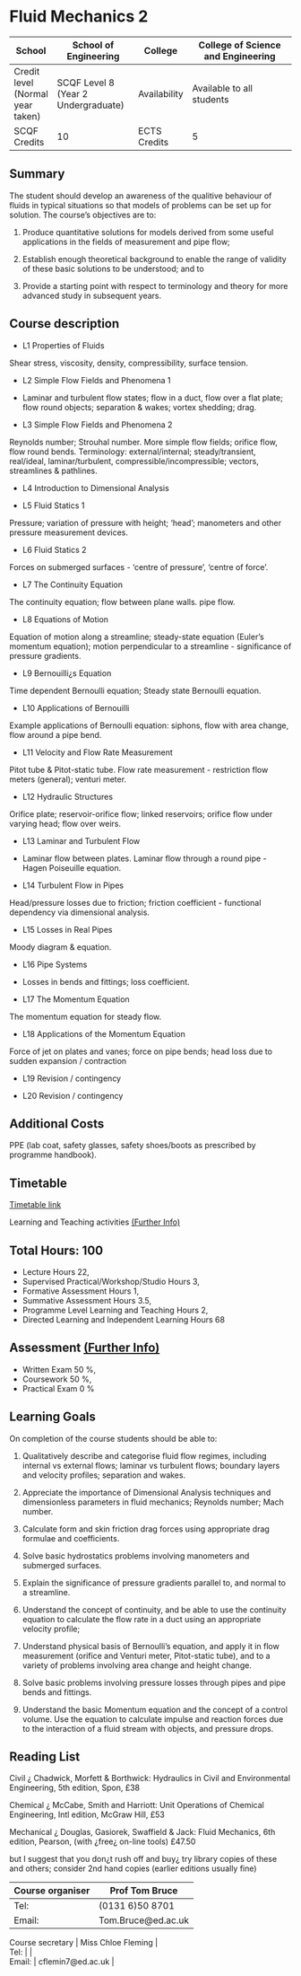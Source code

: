 # Fluid Mechanics 2


| School | School of Engineering | College | College of Science and Engineering |
|--------|-----------------------|---------|------------------------------------|
| Credit level (Normal year taken) | SCQF Level 8 (Year 2 Undergraduate) | Availability | Available to all students |
| SCQF Credits | 10 | ECTS Credits | 5 |

## Summary

The student should develop an awareness of the qualitive behaviour of fluids in typical situations so that models of problems can be set up for solution. The course's objectives are to:

1.	Produce quantitative solutions for models derived from some useful applications in the fields of measurement and pipe flow;

2.	Establish enough theoretical background to enable the range of validity of these basic solutions to be understood; and to 

3.	Provide a starting point with respect to terminology and theory for more advanced study in subsequent years.

## Course description

- L1	Properties of  Fluids

Shear stress, viscosity, density, compressibility, surface tension.


- L2	Simple Flow Fields and Phenomena 1

- Laminar and turbulent flow states; flow in a duct, flow over a flat plate; flow round objects; separation &amp; wakes; vortex shedding; drag. 

- L3	Simple Flow Fields and Phenomena 2

Reynolds number; Strouhal number. More simple flow fields; orifice flow, flow round bends. Terminology: external/internal; steady/transient, real/ideal, laminar/turbulent,  compressible/incompressible;  vectors, streamlines &amp; pathlines.

- L4	Introduction to Dimensional Analysis

- L5	Fluid Statics 1

Pressure; variation of pressure with height; 'head'; manometers and other pressure measurement devices.

- L6	Fluid Statics 2

Forces on submerged surfaces - 'centre of pressure', 'centre of force'.

- L7	The Continuity Equation

The continuity equation; flow between plane walls. pipe flow.

- L8	Equations of Motion

Equation of motion along a streamline; steady-state equation (Euler's momentum equation); motion perpendicular to a streamline - significance of pressure gradients.

- L9	Bernouilli¿s Equation

Time dependent Bernoulli equation; Steady state Bernoulli equation.

- L10	Applications of Bernouilli

Example applications of Bernoulli equation: siphons, flow with area change, flow around a pipe bend.

- L11	Velocity and Flow Rate Measurement

Pitot tube &amp; Pitot-static tube. Flow rate measurement - restriction flow meters (general); venturi meter.

- L12	Hydraulic Structures

Orifice plate; reservoir-orifice flow; linked reservoirs; orifice flow under varying head; flow over weirs.

- L13	Laminar and Turbulent Flow

- Laminar flow between plates. Laminar flow through a round pipe - Hagen Poiseuille equation.

- L14	Turbulent Flow in Pipes

Head/pressure losses due to friction; friction coefficient - functional dependency via dimensional analysis.

- L15	Losses in Real Pipes

Moody diagram &amp; equation. 

- L16	Pipe Systems

- Losses in bends and fittings; loss coefficient.

- L17	The Momentum Equation

The momentum equation for steady flow.

- L18	Applications of the Momentum Equation 

Force of jet on plates and vanes; force on pipe bends; head loss due to sudden expansion / contraction

- L19	Revision /  contingency

- L20	Revision /  contingency

## Additional Costs

PPE (lab coat, safety glasses, safety shoes/boots as prescribed by programme handbook).

## Timetable 

<a href="https://www.ted.is.ed.ac.uk/UOE2223_SWS/TIMETABLE.ASP?OBJECTCLASS=MODULE&amp;IDENTIFIER=SCEE08003_SV1_SEM1">Timetable link</a>

Learning and Teaching activities <a href="http://www.studentsystems.is.ed.ac.uk/staff/Support/User_Guides/CCAM//Teaching_Learning.htm" target="_blank">(Further Info)</a></td>

## Total Hours: 100

- Lecture Hours 22,
- Supervised Practical/Workshop/Studio Hours 3,
- Formative Assessment Hours 1,
- Summative Assessment Hours 3.5,
- Programme Level Learning and Teaching Hours 2,
- Directed Learning and Independent Learning Hours 68


## Assessment <a href="http://www.studentsystems.is.ed.ac.uk/staff/Support/User_Guides/CCAM//Assessment_Methods.htm" target="_blank">(Further Info)</a>

- Written Exam 50 %,
- Coursework 50 %,
- Practical Exam 0 %

## Learning Goals

On completion of the course students should be able to:

1.	Qualitatively describe and categorise fluid flow regimes, including internal vs external flows; laminar vs turbulent flows; boundary layers and velocity profiles; separation and wakes.

2. 	Appreciate the importance of Dimensional Analysis techniques and dimensionless parameters in fluid mechanics; Reynolds number; Mach number.

3.	Calculate form and skin friction drag forces using appropriate drag formulae and coefficients.

4.	Solve basic hydrostatics problems involving manometers and submerged surfaces.

5.	Explain the significance of pressure gradients parallel to, and normal to a streamline.

6. 	Understand the concept of continuity, and be able to use the continuity equation to calculate the flow rate in a duct using an appropriate velocity profile;

7.	Understand physical basis of Bernoulli's equation, and apply it in flow measurement (orifice and Venturi meter, Pitot-static tube), and to a variety of problems involving area change and height change.

8.	Solve basic problems involving pressure losses through pipes and pipe bends and fittings.

9. 	Understand the basic Momentum equation and the concept of a control volume. Use the equation to calculate impulse and reaction forces due to the interaction of a fluid stream with objects, and pressure drops.

## Reading List

Civil ¿ Chadwick, Morfett &amp; Borthwick: Hydraulics in Civil and Environmental Engineering, 5th edition, Spon, £38 

Chemical ¿ McCabe, Smith and Harriott: Unit Operations of Chemical Engineering, Intl edition, McGraw Hill, £53

Mechanical ¿ Douglas, Gasiorek, Swaffield &amp; Jack: Fluid Mechanics, 6th edition, Pearson, (with ¿free¿ on-line tools) £47.50

but I suggest that you don¿t rush off and buy¿ try library copies of these and others; consider 2nd hand copies (earlier editions usually fine)

| Course organiser |Prof Tom Bruce | 
|------|--------|
| Tel: |  (0131 6)50 8701 | 
| Email: |  Tom.Bruce@ed.ac.uk | 

| Course secretary | Miss Chloe Fleming | 
| Tel: |   | 
| Email: |  cflemin7@ed.ac.uk | 